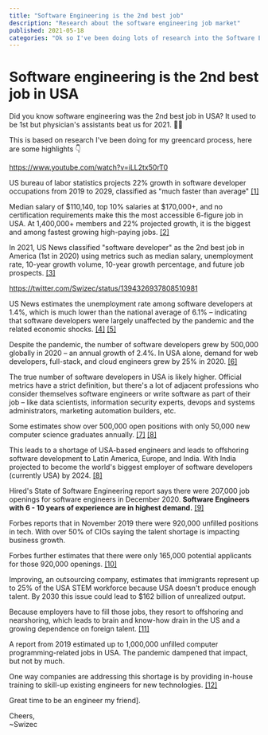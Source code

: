 ```yaml
---
title: "Software Engineering is the 2nd best job"
description: "Research about the software engineering job market"
published: 2021-05-18
categories: "Ok so I've been doing lots of research into the Software Engineer job market – Some highlights 👇"
---
```


# Software engineering is the 2nd best job in USA

Did you know software engineering was the 2nd best job in USA? It used to be 1st but physician's assistants beat us for 2021. 🤷‍♀️

This is based on research I've been doing for my greencard process, here are some highlights 👇

https://www.youtube.com/watch?v=iLL2tx50rT0

US bureau of labor statistics projects 22% growth in software developer occupations from 2019 to 2029, classified as "much faster than average" [[1]](https://www.bls.gov/ooh/computer-and-information-technology/software-developers.htm)

Median salary of $110,140, top 10% salaries at $170,000+, and no certification requirements make this the most accessible 6-figure job in USA. At 1,400,000+ members and 22% projected growth, it is the biggest and among fastest growing high-paying jobs. [[2]](https://www.usatoday.com/story/money/2020/11/18/highest-paying-jobs-with-six-figure-salaries/43147005/)

In 2021, US News classified "software developer" as the 2nd best job in America (1st in 2020) using metrics such as median salary, unemployment rate, 10-year growth volume, 10-year growth percentage, and future job prospects. [[3]](https://money.usnews.com/careers/best-jobs/rankings/the-100-best-jobs)

https://twitter.com/Swizec/status/1394326937808510981

US News estimates the unemployment rate among software developers at 1.4%, which is much lower than the national average of 6.1% – indicating that software developers were largely unaffected by the pandemic and the related economic shocks. [[4]](https://money.usnews.com/careers/best-jobs/software-developer) [[5]](https://www.bls.gov/news.release/pdf/empsit.pdf)

Despite the pandemic, the number of software developers grew by 500,000 globally in 2020 – an annual growth of 2.4%. In USA alone, demand for web developers, full-stack, and cloud engineers grew by 25% in 2020. [[6]](https://www.infoworld.com/article/3604054/software-developer-jobs-outlook-for-2021.html)

The true number of software developers in USA is likely higher. Official metrics have a strict definition, but there's a lot of adjacent professions who consider themselves software engineers or write software as part of their job – like data scientists, information security experts, devops and systems administrators, marketing automation builders, etc.

Some estimates show over 500,000 open positions with only 50,000 new computer science graduates annually. [[7]](https://goremotely.net/blog/how-many-software-engineers-are-there/) [[8]](https://datausa.io/profile/cip/computer-science-110701)

This leads to a shortage of USA-based engineers and leads to offshoring software development to Latin America, Europe, and India. With India projected to become the world's biggest employer of software developers (currently USA) by 2024. [[8]](https://www.financialexpress.com/industry/technology/india-to-have-worlds-largest-app-developers-base-by-2024/1704821/)

Hired's State of Software Engineering report says there were 207,000 job openings for software engineers in December 2020. **Software Engineers with 6 - 10 years of experience are in highest demand.** [[9]](https://pages.hired.email/rs/289-SIY-439/images/2021%20State%20of%20Software%20Engineering%20Report.pdf)

Forbes reports that in November 2019 there were 920,000 unfilled positions in tech. With over 50% of CIOs saying the talent shortage is impacting business growth.

Forbes further estimates that there were only 165,000 potential applicants for those 920,000 openings. [[10]](https://www.forbes.com/sites/forbestechcouncil/2021/04/13/analyzing-the-software-engineer-shortage/?sh=78c9b0b9321c)

Improving, an outsourcing company, estimates that immigrants represent up to 25% of the USA STEM workforce because USA doesn't produce enough talent. By 2030 this issue could lead to $162 billion of unrealized output.

Because employers have to fill those jobs, they resort to offshoring and nearshoring, which leads to brain and know-how drain in the US and a growing dependence on foreign talent. [[11]](https://www.itexico.com/blog/how-to-handle-the-crisis-of-software-developer-shortage-in-the-u.s)

A report from 2019 estimated up to 1,000,000 unfilled computer programming-related jobs in USA. The pandemic dampened that impact, but not by much.

One way companies are addressing this shortage is by providing in-house training to skill-up existing engineers for new technologies. [[12]](https://fullscale.io/blog/talent-shortage-software-developers/)

Great time to be an engineer my friend].

Cheers,<br/>
~Swizec
